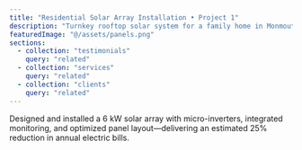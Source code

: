 ```yaml
---
title: "Residential Solar Array Installation • Project 1"
description: "Turnkey rooftop solar system for a family home in Monmouth County, NJ."
featuredImage: "@/assets/panels.png"
sections:
  - collection: "testimonials"
    query: "related"
  - collection: "services"
    query: "related"
  - collection: "clients"
    query: "related"
---
```

Designed and installed a 6 kW solar array with micro-inverters, integrated monitoring, and optimized panel layout—delivering an estimated 25% reduction in annual electric bills.
